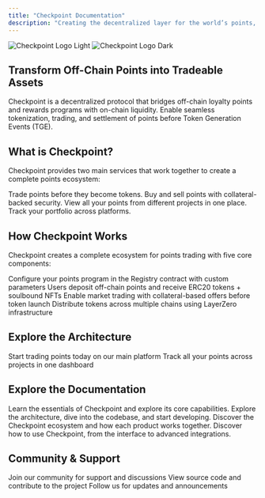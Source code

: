 ```yaml
---
title: "Checkpoint Documentation"
description: "Creating the decentralized layer for the world’s points, where every reward can move freely, be verified, and find real value."
---
```


<img
  className="block dark:hidden"
  src="/images/checkpoint-logo-light.svg"
  alt="Checkpoint Logo Light"
/>
<img
  className="hidden dark:block"
  src="/images/checkpoint-logo-dark.svg"
  alt="Checkpoint Logo Dark"
/>

## Transform Off-Chain Points into Tradeable Assets

Checkpoint is a decentralized protocol that bridges off-chain loyalty points and rewards programs with on-chain liquidity. Enable seamless tokenization, trading, and settlement of points before Token Generation Events (TGE).

## What is Checkpoint?

Checkpoint provides two main services that work together to create a complete points ecosystem:

<CardGroup cols={2}>
  <Card title="Checkpoint Exchange" icon="exchange-alt" color="#32cd32">
    Trade points before they become tokens. Buy and sell points with collateral-backed security.
  </Card>
  <Card title="Checkpoint Aggregator" icon="layer-group" color="#32cd32">
    View all your points from different projects in one place. Track your portfolio across platforms.
  </Card>
</CardGroup>

## How Checkpoint Works

Checkpoint creates a complete ecosystem for points trading with five core components:

<Steps>
  <Step title="Register Your Program">
    Configure your points program in the Registry contract with custom parameters
  </Step>
  <Step title="Tokenize Points">
    Users deposit off-chain points and receive ERC20 tokens + soulbound NFTs
  </Step>
  <Step title="Trade Pre-TGE">
    Enable market trading with collateral-based offers before token launch
  </Step>
  <Step title="Settle Cross-Chain">
    Distribute tokens across multiple chains using LayerZero infrastructure
  </Step>
</Steps>

## Explore the Architecture

<CardGroup cols={2}>
  <Card
    title="Try Checkpoint Exchange"
    icon="rocket"
    href="https://exchange.checkpoint.exchange"
    color="#32cd32"
  >
    Start trading points today on our main platform
  </Card>
  <Card
    title="View Points Aggregator"
    icon="chart-bar"
    href="https://points.0xportal.io"
    color="#32cd32"
  >
    Track all your points across projects in one dashboard
  </Card>
</CardGroup>

## Explore the Documentation

<CardGroup cols={2}>
  <Card
    title="Quickstart"
    icon="rocket"
    href="/quickstart"
    color="#32cd32"
  >
    Learn the essentials of Checkpoint and explore its core capabilities.
  </Card>
  <Card
    title="Technical"
    icon="code"
    href="/architecture/overview"
    color="#32cd32"
  >
    Explore the architecture, dive into the codebase, and start developing.
  </Card>
  <Card
    title="Core Products"
    icon="cubes"
    href="/core-products/point-exchange"
    color="#32cd32"
  >
    Discover the Checkpoint ecosystem and how each product works together.
  </Card>
  <Card
    title="Guides"
    icon="book-open"
    href="/technical-reference/how-to-deposit"
    color="#32cd32"
  >
    Discover how to use Checkpoint, from the interface to advanced integrations.
  </Card>
</CardGroup>

## Community & Support

<CardGroup cols={3}>
  <Card
    title="Discord"
    icon="discord"
    href="https://discord.gg/fJ5dJbxxTT"
    color="#32cd32"
  >
    Join our community for support and discussions
  </Card>
  <Card
    title="GitHub"
    icon="github"
    href="https://github.com/0xPortalLabs/checkpoint-v2-contracts"
    color="#32cd32"
  >
    View source code and contribute to the project
  </Card>
  <Card
    title="X (Twitter)"
    icon="x-twitter"
    href="https://x.com/0xportallabs"
    color="#32cd32"
  >
    Follow us for updates and announcements
  </Card>
</CardGroup>